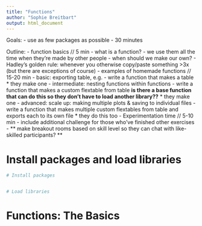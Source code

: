 ```yaml
---
title: "Functions"
author: "Sophie Breitbart"
output: html_document
---
```



Goals:
- use as few packages as possible
- 30 minutes

Outline:
- function basics // 5 min
  - what is a function?
  -   we use them all the time when they're made by other people
  - when should we make our own?
    - Hadley's golden rule: whenever you otherwise copy/paste something >3x (but there are exceptions of course)
- examples of homemade functions // 15-20 min
  - basic: exporting table, e.g.
    - write a function that makes a table
    * they make one
  - intermediate: nesting functions within functions
    - write a function that makes a custom flextable from table **is there a base function that can do this so they don't have to load another library??**
    * they make one
  - advanced: scale up: making multiple plots & saving to individual files
    - write a function that makes multiple custom flextables from table and exports each to its own file
    * they do this too
- Experimentation time // 5-10 min
  - include additional challenge for those who've finished other exercises
  - ** make breakout rooms based on skill level so they can chat with like-skilled participants? **
  
# Install packages and load libraries
```r
# Install packages


# Load libraries


```

# Functions: The Basics

